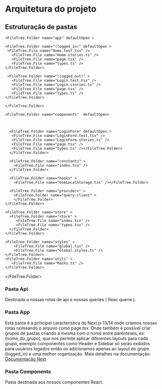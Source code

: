 
# Arquitetura do projeto

## Estruturação de pastas

<FileTree>
  <FileTree.Folder name="src" defaultOpen >
    <FileTree.Folder name="api" >
      <FileTree.Folder name="common" >
        <FileTree.File name="fetchers.ts" />
      </FileTree.Folder>
         <FileTree.Folder name="login" >
        <FileTree.File name="fetchers.ts" />
          <FileTree.File name="queries.ts" />
      </FileTree.Folder>
    </FileTree.Folder>

    <FileTree.Folder name="app" defaultOpen >

    <FileTree.Folder name="(logged_in)" defaultOpen >
     <FileTree.File name="Home.test.tsx" />
       <FileTree.File name="Home.stories.ts" />
       <FileTree.File name="page.tsx" />
       <FileTree.File name="types.ts" />
    </FileTree.Folder>

     <FileTree.Folder name="(logged_out)" >
       <FileTree.File name="Login.test.tsx" />
       <FileTree.File name="Login.stories.ts" />
       <FileTree.File name="page.tsx" />
       <FileTree.File name="types.ts" />
    </FileTree.Folder>

    </FileTree.Folder>

    <FileTree.Folder name="components"  defaultOpen>



      <FileTree.Folder name="LoginForm" defaultOpen >
       <FileTree.File name="LoginForm.test.tsx" />
       <FileTree.File name="LoginForm.stories.ts" />
       <FileTree.File name="page.tsx" />
       <FileTree.File name="types.ts" /></FileTree.Folder>
      </FileTree.Folder>

      <FileTree.Folder name="constants" >
        <FileTree.File name="index.tsx" />
      </FileTree.Folder>

      <FileTree.Folder name="hooks" >
        <FileTree.File name="UseLocalStorage.tsx" /></FileTree.Folder>

      <FileTree.Folder name="providers" >
        <FileTree.Folder name="query-client" >
        </FileTree.Folder>
    </FileTree.Folder>

    <FileTree.Folder name="store" >
      <FileTree.Folder name="store" >
         <FileTree.File name="index.tsx" />
         <FileTree.File name="types.tsx" />
      </FileTree.Folder>
    </FileTree.Folder>

    <FileTree.Folder name="styles" >
        <FileTree.File name="global.tsx" />
        <FileTree.File name="Global.styles.ts" />
    </FileTree.Folder>
    <FileTree.Folder name="utils" >
       <FileTree.File name="Masks.ts" />
    </FileTree.Folder>

</FileTree.Folder>

</FileTree>

### Pasta Api

Destinada a nossas rotas de api e nossas queries ( Reac querie ).

### Pasta App

Esta pasta é a principal característica do Next.js 13/14 onde criamos nossas rotas nomeando o arquivo como page.tsx.
Onde também é possível criar grupos de pastas criando a mesma com o nome entre parênteses, ex: (nome_do_grupo), que nos permite aplicar diferentes layouts para cada grupo, exemplo componentes como Header e Sidebar só serão exibidos para usuários logados então os adicionamos apenas ao layout do grupo (logged_in) e uma melhor organização.
Mais detalhes na documentação:
[Documentação Next](https://nextjs.org/docs/app/building-your-application/routing)

### Pasta Components

Pasta destinada aos nossos componentes React.
